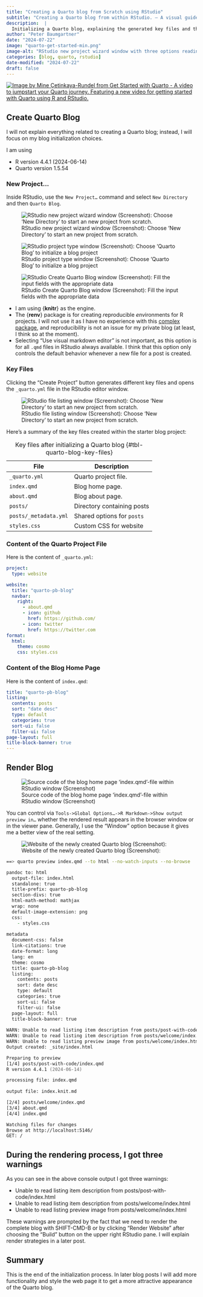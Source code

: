 ```yaml
---
title: "Creating a Quarto blog from Scratch using RStudio"
subtitle: "Creating a Quarto blog from within RStudio. – A visual guide."
description:  |
  Initializing a Quarto blog, explaining the generated key files and the starting content of the Quarto project file `_quarto.yml` and the blog homepage file `index.qmd`.  
author: "Peter Baumgartner"
date: "2024-07-22"
image: "quarto-get-started-min.png"
image-alt: "RStudio new project wizard window with three options reading from the top: New Directory - Start a project in a brand new working directory; Existing Directory - Associate a project with an existing working directory; Version Control - Checkout a project from a version control repository."
categories: [blog, quarto, rstudio]
date-modified: "2024-07-22"
draft: false
---
```


[![Image by Mine Çetinkaya-Rundel from Get Started with Quarto - A video
to jumpstart your Quarto journey. Featuring a new video for getting
started with Quarto using R and
RStudio.](quarto-get-started-min.png)](https://quarto.org/docs/blog/posts/2023-05-15-get-started)

## Create Quarto Blog

I will not explain everything related to creating a Quarto blog;
instead, I will focus on my blog initialization choices.

I am using

-   R version 4.4.1 (2024-06-14)
-   Quarto version 1.5.54

### New Project…

Inside RStudio, use the `New Project…` command and select
`New Directory` and then `Quarto Blog`.

![RStudio new project wizard
window (Screenshot): Choose 'New Directory' to start an new project from scratch. ](creating-quarto-blog-1-min.png){#fig-new-project-wizard
fig-alt="RStudio new project wizard window with three options reading from the top: New Directory - Start a project in a brand new working directory; Existing Directory - Associate a project with an existing working directory; Version Control - Checkout a project from a version control repository."
fig-align="center"}

![RStudio project type window (Screenshot): Choose 'Quarto Blog' to initialize a blog project
](creating-quarto-blog-2-min.png){#fig-new-blog-project-window
fig-alt="The Project Type dialog window lists the choices for new project. The first seven options are visible: New Project, R Package, Shiny Application, Quarto Project, Quarto Website, Quarto Blog, Quarto Book. (From top to the bottom. Top left is a button 'Back' for returning to the previous dialog window. Bottom right is a 'Cancel' button to stop the initialization process." fig-align="center"}

![RStudio Create Quarto Blog window (Screenshot): Fill the input fields with the appropriate data
](creating-quarto-blog-3-min.png){#fig-create-blog-window
fig-alt="The 'Create quarto Blog' dialog window requires a file name for the directory of the repository, titled 'Directory name', a directory where the project will be created, titled 'create project as subdirectory of:' with a 'Browse' button to the right, a drop down menu selecting 'Knitr' as the current option, titled 'Engine', three lines of check boxes, titled 'Create a git repository' (checked), 'Use renv with this project' and 'Use visual markdown editor'. The last option is followed by a question sign to get more information about the choice of a visual markdown editor. Top left in the dialog window is a button 'Back' for returning to the previous dialog window. Bottom left is a check box 'Open in a new session', Bottom right are a 'Create Project' button followed by a 'Cancel' button for stopping the initialization process."
fig-align="center"}


-   I am using {**knitr**} as the engine.
-   The {**renv**} package is for creating *r*eproducible *env*ironments
    for R projects. I will not use it as I have no experience with this
    [complex package](https://rstudio.github.io/renv/), and
    reproducibility is not an issue for my private blog (at least, I
    think so at the moment).
-   Selecting "Use visual markdown editor" is not important, as this
    option is for all `.qmd` files in RStudio always available. I think that this option only controls
    the default behavior whenever a new file for a post is created.

### Key Files

Clicking the "Create Project" button generates different key files and
opens the `_quarto.yml` file in the RStudio editor window.

![RStudio file listing window (Screenshot): Choose 'New Directory' to start an new project from scratch. ](generated-files-at-start-min.png){#fig-rstudio-file-listing-window
fig-alt="At the top of the screenshot there are six tabs. From left to the right: 'Files', 'Plots', 'Packages', 'Help', 'Viewer', 'Presentation' with the 'Files' tab active. Under the tabs are several buttons. From left to the right: 'New Folder', 'New Blank File', 'Delete', 'Rename' and a drop down menu 'More'. Under these buttons is the full path to the active directory 'Home>Documents>Meine-Repos>quarto-pb-blog' where each subdirectory is an active link. Under this line starts the file listing with 'Name', 'Size' and 'Modified' columns. Each line of file names starts with an (unchecked) check box, and an appropriate icon. From top to bottom: _freeze, _quarto.yml, _site, .git, .gitignore, .quarto, .Rhistory, .Rproj.use, about.qmd, index.qmd, posts, profile.jpg, quarto-pb-blog.Rproj, style.css."
fig-align="center"}


Here’s a summary of the key files created within the starter blog
project:

| File                  | Description                |
|-----------------------|----------------------------|
| `_quarto.yml`         | Quarto project file.       |
| `index.qmd`           | Blog home page.            |
| `about.qmd`           | Blog about page.           |
| `posts/`              | Directory containing posts |
| `posts/_metadata.yml` | Shared options for `posts` |
| `styles.css`          | Custom CSS for website     |
: Key files after initializing a Quarto blog {#tbl-quarto-blog-key-files}

### Content of the Quarto Project File

Here is the content of `_quarto.yml`:

``` .yml
project:
  type: website

website:
  title: "quarto-pb-blog"
  navbar:
    right:
      - about.qmd
      - icon: github
        href: https://github.com/
      - icon: twitter
        href: https://twitter.com
format:
  html:
    theme: cosmo
    css: styles.css
```

### Content of the Blog Home Page

Here is the content of `index.qmd`:

``` .yml
title: "quarto-pb-blog"
listing:
  contents: posts
  sort: "date desc"
  type: default
  categories: true
  sort-ui: false
  filter-ui: false
page-layout: full
title-block-banner: true
---
```

## Render Blog

![Source code of the blog home page 'index.qmd'-file within RStudio window (Screenshot) ](click-render-button-first-time-min.png){#fig-source-code-blog-home-page
fig-alt="The screenshot shows a part of the RStudio source code window with two file tabs 'index.qmd' (active) and '_quarto.yml'. Below is a line of partly disabled buttons where the focus is on the 'Render' button that has below a tip tool saying 'Render the current document (SHIFT-CMD-K)'"
fig-align="center"}


You can control via
`Tools->Global Options…->R Markdown->Show output preview in…` whether
the rendered result appears in the browser window or in the viewer pane.
Generally, I use the "Window" option because it gives me a better view
of the real setting.

![Website of the newly created Quarto blog (Screenshot): ](rendered-blog-first-time-min.png){#fig-blog-listing-start-page
fig-alt="The webpage lists two dummy blog post with three columns: From left to the right: Date and author; blog post title, category buttons and a short description; a small image. On the right margin is a list of categories displayed with their frequency in parenthesis. The title header of the website consists of two lines: Left top: Name of the Quarto blog so far 'quarto-pb-blog', Right top: 'About' followed by icons for GitHub, Twitter and search engine."
fig-align="center"}


``` .zsh
==> quarto preview index.qmd --to html --no-watch-inputs --no-browse

pandoc to: html
  output-file: index.html
  standalone: true
  title-prefix: quarto-pb-blog
  section-divs: true
  html-math-method: mathjax
  wrap: none
  default-image-extension: png
  css:
    - styles.css
  
metadata
  document-css: false
  link-citations: true
  date-format: long
  lang: en
  theme: cosmo
  title: quarto-pb-blog
  listing:
    contents: posts
    sort: date desc
    type: default
    categories: true
    sort-ui: false
    filter-ui: false
  page-layout: full
  title-block-banner: true
  
WARN: Unable to read listing item description from posts/post-with-code/index.html
WARN: Unable to read listing item description from posts/welcome/index.html
WARN: Unable to read listing preview image from posts/welcome/index.html
Output created: _site/index.html

Preparing to preview
[1/4] posts/post-with-code/index.qmd
R version 4.4.1 (2024-06-14)

processing file: index.qmd
                                                                                                            
output file: index.knit.md

[2/4] posts/welcome/index.qmd
[3/4] about.qmd
[4/4] index.qmd

Watching files for changes
Browse at http://localhost:5146/
GET: /
```


::: {.callout-warning collapse='true'}
## During the rendering process, I got three warnings

As you can see in the above console output I got three warnings:

- Unable to read listing item description from posts/post-with-code/index.html 
- Unable to read listing item description from posts/welcome/index.html 
- Unable to read listing preview image from posts/welcome/index.html

:::

These warnings are prompted by the fact that we need to render the complete blog with SHIFT-CMD-B or by clicking "Render Website" after choosing the "Build" button on the upper right RStudio pane. I will explain render strategies in a later post.

## Summary

This is the end of the initialization process. In later blog posts I will add more functionality and style the web page it to get a more attractive appearance of the Quarto blog.
